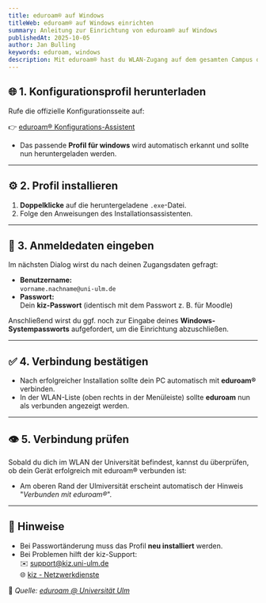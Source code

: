 ```yaml
---
title: eduroam® auf Windows
titleWeb: eduroam® auf Windows einrichten
summary: Anleitung zur Einrichtung von eduroam® auf Windows
publishedAt: 2025-10-05
author: Jan Bulling
keywords: eduroam, windows
description: Mit eduroam® hast du WLAN-Zugang auf dem gesamten Campus der Universität Ulm - sowie an vielen Hochschulen weltweit. Diese Anleitung beschreibt die Einrichtung von eduroam auf Windows.
---
```


## 🌐 1. Konfigurationsprofil herunterladen

Rufe die offizielle Konfigurationsseite auf:

👉 [eduroam® Konfigurations-Assistent](https://cat.eduroam.org/?idp=5074&profile=13597)

- Das passende **Profil für windows** wird automatisch erkannt und sollte nun heruntergeladen werden.

---

## ⚙️ 2. Profil installieren

1. **Doppelklicke** auf die heruntergeladene `.exe`-Datei.
2. Folge den Anweisungen des Installationsassistenten.

---

## 🔐 3. Anmeldedaten eingeben

Im nächsten Dialog wirst du nach deinen Zugangsdaten gefragt:

- **Benutzername:**  
  `vorname.nachname@uni-ulm.de`
- **Passwort:**  
  Dein **kiz-Passwort** (identisch mit dem Passwort z. B. für Moodle)

Anschließend wirst du ggf. noch zur Eingabe deines **Windows-Systempassworts** aufgefordert, um die Einrichtung abzuschließen.

---

## ✅ 4. Verbindung bestätigen

- Nach erfolgreicher Installation sollte dein PC automatisch mit **eduroam®** verbinden.
- In der WLAN-Liste (oben rechts in der Menüleiste) sollte **eduroam** nun als verbunden angezeigt werden.

---

## 👁️ 5. Verbindung prüfen

Sobald du dich im WLAN der Universität befindest, kannst du überprüfen, ob dein Gerät erfolgreich mit eduroam® verbunden ist:

- Am oberen Rand der Ulmiversität erscheint automatisch der Hinweis "_Verbunden mit eduroam®_".

---

## 📎 Hinweise

- Bei Passwortänderung muss das Profil **neu installiert** werden.
- Bei Problemen hilft der kiz-Support:  
  ✉️ [support@kiz.uni-ulm.de](mailto:support@kiz.uni-ulm.de)  
  🌐 [kiz - Netzwerkdienste](https://www.uni-ulm.de/einrichtungen/kiz/)

🔗 _Quelle: [eduroam @ Universität Ulm](https://www.uni-ulm.de/einrichtungen/kiz/service-katalog/netzwerk-konnektivitaet/wlan/eduroam/)_
